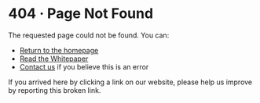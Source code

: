 # 404 · Page Not Found

The requested page could not be found. You can:

-   [Return to the homepage](/)
-   [Read the Whitepaper](/whitepaper)
-   [Contact us](/contact) if you believe this is an error

If you arrived here by clicking a link on our website, please help us improve by reporting this broken link.
